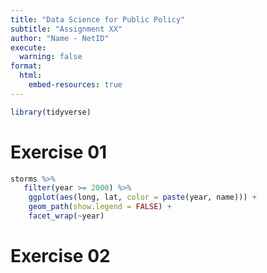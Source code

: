 ```yaml
---
title: "Data Science for Public Policy"
subtitle: "Assignment XX"
author: "Name - NetID"
execute:
  warning: false
format:
  html:
    embed-resources: true
---
```


```r
library(tidyverse)

```

# Exercise 01

```r
storms %>%
   filter(year >= 2000) %>%
    ggplot(aes(long, lat, color = paste(year, name))) +
    geom_path(show.legend = FALSE) +
    facet_wrap(~year)

```

# Exercise 02

```r


```


